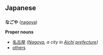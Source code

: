 == Japanese ==
=== {{Furigana}} ===
'''なごや''' ([[nagoya]])

'''Proper nouns'''
* [[名古屋]] ''([[Nagoya]], a city in [[Aichi]] [[prefecture]])''
* [http://www.csse.monash.edu.au/cgi-bin/cgiwrap/jwb/wwwjdic?1F others]